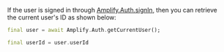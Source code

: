 If the user is signed in through [Amplify.Auth.signIn](/gen1prev/build-a-backend/auth/enable-sign-in/), then you can retrieve the current user's ID as shown below:

```dart
final user = await Amplify.Auth.getCurrentUser();

final userId = user.userId
```
